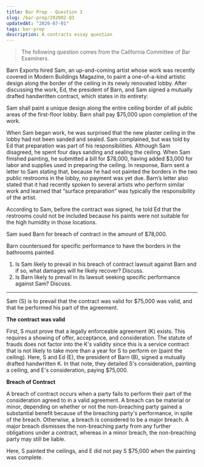 ```yaml
---
title: Bar Prep - Question 3
slug: /bar-prep/202002-Q3
updatedAt: "2020-07-01"
tags: bar-prep
description: A contracts essay question
---
```


> The following question comes from the California Committee of Bar Examiners.

Barn Exports hired Sam, an up-and-coming artist whose work was recently
covered in Modern Buildings Magazine, to paint a one-of-a-kind artistic
design along the border of the ceiling in its newly renovated lobby. After
discussing the work, Ed, the president of Barn, and Sam signed a mutually
drafted handwritten contract, which states in its entirety:

Sam shall paint a unique design along the entire ceiling border of all public
areas of the first-floor lobby. Barn shall pay $75,000 upon completion of the
work.

When Sam began work, he was surprised that the new plaster ceiling in the
lobby had not been sanded and sealed. Sam complained, but was told by Ed that
preparation was part of his responsibilities. Although Sam disagreed, he
spent four days sanding and sealing the ceiling. When Sam finished painting,
he submitted a bill for $78,000, having added $3,000 for labor and supplies
used in preparing the ceiling. In response, Barn sent a letter to Sam stating
that, because he had not painted the borders in the two public restrooms in
the lobby, no payment was yet due. Barn’s letter also stated that it had
recently spoken to several artists who perform similar work and learned that
“surface preparation” was typically the responsibility of the artist.

According to Sam, before the contract was signed, he told Ed that the
restrooms could not be included because his paints were not suitable for the
high humidity in those locations.

Sam sued Barn for breach of contract in the amount of $78,000.

Barn countersued for specific performance to have the borders in the
bathrooms painted.

1. Is Sam likely to prevail in his breach of contract lawsuit against Barn
  and if so, what damages will he likely recover? Discuss.
2. Is Barn likely to prevail in its lawsuit seeking specific performance
  against Sam? Discuss.

---

Sam (S) is to prevail that the contract was valid for $75,000 was valid, and
that he performed his part of the agreement.

**The contract was valid**

First, S must prove that a legally enforceable agreement (K) exists. This
requires a showing of offer, acceptance, and consideration. The statute of
frauds does not factor into the K's validity since this is a service contract
that is not likely to take more than a year for S to perform on (paint the
ceiling). Here, S and Ed (E), the president of Barn (B), signed a mutually
drafted handwritten K. In that note, they detailed S's consideration, painting a
ceiling, and E's consideration, paying $75,000.

**Breach of Contract**

A breach of contract occurs when a party fails to perform their part of the
consideration agreed to in a valid agreement. A breach can be material or minor,
depending on whether or not the non-breaching party gained a substantial benefit
because of the breaching party's performance, in spite of the breach. Otherwise,
a breach is considered to be a major breach. A major breach dismisses the
non-breaching party from any further obligations under a contract, whereas in a
minor breach, the non-breaching party may still be liable.

Here, S painted the ceilings, and
E did not pay S $75,000 when the painting was complete.
